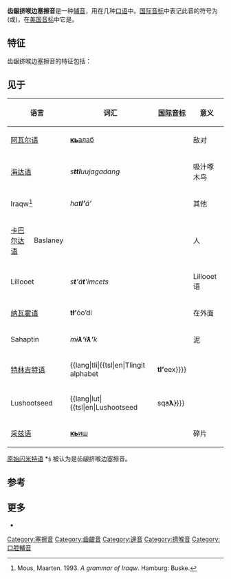 {{infobox IPA|
| ipa number = 103 (148) 401
| ipa symbol = tɬʼ
| decimal1 = 116
| decimal2 = 865
| decimal3 = 620
| decimal4 = 700
| note1 label = Also
| note1    = ƛ’
}}
'''齿龈挤喉边塞擦音'''是一种[[辅音|辅音]]，用在几种[[口语|口语]]中。[[国际音标|国际音标]]中表记此音的符号为{{angbr IPA|t͡ɬʼ}} (或{{angbr IPA|tɬʼ}})，在[[美国音标|美国音标]]中它是{{angbr|ƛ’}}。

==特征==
齿龈挤喉边塞擦音的特征包括：

{{affricate}}
{{alveolar}}
{{voiceless short}}
{{oral}}
{{lateral}}
{{ejective}}

==见于==
{| class="wikitable"
! colspan="2"| 语言 !! 词汇 !! [[国际音标|国际音标]]!! 意义 !! 注释
|-
| colspan="2" | [[阿瓦尔语|阿瓦尔语]] || [[西里尔字母|'''кь'''алаб]] || {{Audio-IPA|T͡ɬʼalab.ogg|[t͡ɬʼalab]}}||敌对||
|-
| colspan="2" | [[海达语|海达语]] || ''s'''ttl'''uujagadang'' || {{IPA|[st͡ɬʼuːt͡ʃakataŋ]}}||吸汁啄木鸟|| 
|-
| colspan="2" | Iraqw<ref>Mous, Maarten. 1993. ''A grammar of Iraqw''. Hamburg: Buske.</ref> || ''ha'''tlʼ'''áʼ'' || {{IPA|[hat͡ɬʼáʔ]}}||其他|| 
|-
|[[卡巴尔达语|卡巴尔达语]] || Baslaney || {{lang|kbd-Cyrl|[[西里尔字母|'''лӏ'''ы]]}} || {{Audio-IPA|t͡ɬʼə.ogg|[t͡ɬʼə]}} ||人||和其他方言{{IPA|[ɬʼ]}}对应。
|-
| colspan="2" | Lillooet || ''s'''t''''á'''t''''imcets'' || {{IPA|[ˈst͡ɬʼæt͡ɬʼemxət͡ʃ]}}||Lillooet语|| 
|-
| colspan="2" | [[纳瓦霍语|纳瓦霍语]] || '''tłʼ'''óoʼdi || {{Audio-IPA|Nv-tłʼóoʼdi.ogg|[t͡ɬʼóːʔtɪ̀]}}||在外面|| 
|-
| colspan="2" | Sahaptin || ''mɨ'''ƛ’'''ɨ'''ƛ’'''k'' || {{IPA|[mɨˈt͡ɬʼɨt͡ɬʼk]}}||泥||  
|-
|colspan=2| [[特林吉特语|特林吉特语]] || {{lang|tli|{{tsl|en|Tlingit alphabet||'''tlʼ'''eex}}}} || {{Audio-IPA|Tlʼeex.ogg|[t͡ɬʼix]}} ||垃圾||
|-
|colspan=2| Lushootseed || {{lang|lut|{{tsl|en|Lushootseed||sq̓a'''ƛ̕'''}}}} || {{Audio-IPA|Voiceless alveolar lateral affricate.ogg|[sq'ɑt͡ɬʼ]}} || [[水獭|水獭]]
|-
| colspan="2" | [[采兹语|采兹语]] || [[西里尔字母|'''кь'''иш]] || {{Audio-IPA|Tlhish.ogg|[t͡ɬʼɪʃ]}}||碎片|| 
|}
[[原始闪米特语|原始闪米特语]] *ṣ́ 被认为是齿龈挤喉边塞擦音。

==参考==
{{Reflist}}

==更多==
* {{phoible|tɬʼ}}

{{IPA navigation}}

{{DEFAULTSORT:Alveolar Lateral Ejective Affricate}}
[[Category:塞擦音|Category:塞擦音]]
[[Category:齒齦音|Category:齒齦音]]
[[Category:邊音|Category:邊音]]
[[Category:擠喉音|Category:擠喉音]]
[[Category:口腔輔音|Category:口腔輔音]]